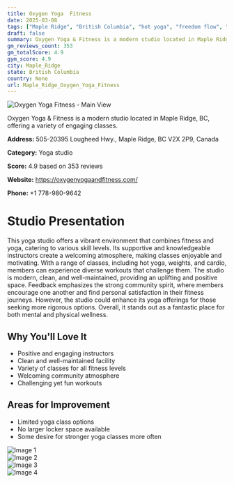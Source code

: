 ```yaml
---
title: Oxygen Yoga  Fitness
date: 2025-03-08
tags: ["Maple Ridge", "British Columbia", "hot yoga", "freedom flow", "candlelit", "community-focused", "modern", "Maple Ridge"]  
draft: false
summary: Oxygen Yoga & Fitness is a modern studio located in Maple Ridge, BC, offering a variety of engaging classes.
gm_reviews_count: 353
gm_totalScore: 4.9
gym_score: 4.9
city: Maple_Ridge
state: British Columbia
country: None
url: Maple_Ridge_Oxygen_Yoga_Fitness
---
```


<div className="aspect-[16/9] relative my-8">
  <img 
    src="https://lh5.googleusercontent.com/p/AF1QipPVB0lLEVCG6FatRvs2oOeH2qB4c9rdpVj9PkWv=w1920-h1080-k-no"
    alt="Oxygen Yoga  Fitness - Main View"
    className="object-cover absolute inset-0 w-full h-full rounded-lg"
  />
</div>

Oxygen Yoga & Fitness is a modern studio located in Maple Ridge, BC, offering a variety of engaging classes.

**Address:** 505-20395 Lougheed Hwy., Maple Ridge, BC V2X 2P9, Canada

**Category:** Yoga studio

**Score:** 4.9 based on 353 reviews

**Website:** https://oxygenyogaandfitness.com/

**Phone:** +1 778-980-9642

# Studio Presentation

This yoga studio offers a vibrant environment that combines fitness and yoga, catering to various skill levels. Its supportive and knowledgeable instructors create a welcoming atmosphere, making classes enjoyable and motivating. With a range of classes, including hot yoga, weights, and cardio, members can experience diverse workouts that challenge them. The studio is modern, clean, and well-maintained, providing an uplifting and positive space. Feedback emphasizes the strong community spirit, where members encourage one another and find personal satisfaction in their fitness journeys. However, the studio could enhance its yoga offerings for those seeking more rigorous options. Overall, it stands out as a fantastic place for both mental and physical wellness.

## Why You'll Love It

- Positive and engaging instructors
- Clean and well-maintained facility
- Variety of classes for all fitness levels
- Welcoming community atmosphere
- Challenging yet fun workouts

## Areas for Improvement

- Limited yoga class options
- No larger locker space available
- Some desire for stronger yoga classes more often

<div className="grid grid-cols-1 xl:grid-cols-2 gap-4 my-8">
<div className="aspect-[4/3] relative"><img src="https://lh5.googleusercontent.com/p/AF1QipPD4uCWwp0nn9ZZHZWkorQvSEj1XyU6ngJUC-0B=w1920-h1080-k-no" alt="Image 1" className="object-cover absolute inset-0 w-full h-full rounded-lg" /></div>
<div className="aspect-[4/3] relative"><img src="https://lh5.googleusercontent.com/p/AF1QipMwUMQr3aJgQHLiX_nRh-s7Oia6jGFGAqpC9tbm=w1920-h1080-k-no" alt="Image 2" className="object-cover absolute inset-0 w-full h-full rounded-lg" /></div>
<div className="aspect-[4/3] relative"><img src="https://lh5.googleusercontent.com/p/AF1QipPe3G5RNs15kRJCOpbKg1Tf0HHc5cUMtmPHSMox=w1920-h1080-k-no" alt="Image 3" className="object-cover absolute inset-0 w-full h-full rounded-lg" /></div>
<div className="aspect-[4/3] relative"><img src="https://lh5.googleusercontent.com/p/AF1QipMIO79o6bemXtZyOMH5OYHDNBNT8HC4fll2q2xe=w1920-h1080-k-no" alt="Image 4" className="object-cover absolute inset-0 w-full h-full rounded-lg" /></div>
</div>